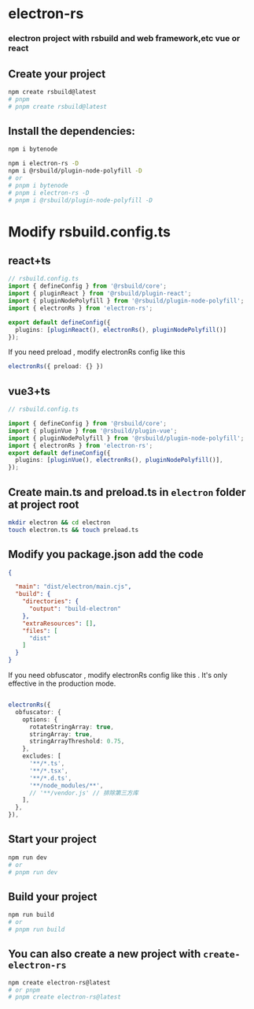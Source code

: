 # electron-rs
### electron project with rsbuild and web framework,etc vue or react
## Create your project
``` bash
npm create rsbuild@latest
# pnpm
# pnpm create rsbuild@latest

```
## Install the dependencies:

```bash
npm i bytenode

npm i electron-rs -D
npm i @rsbuild/plugin-node-polyfill -D
# or
# pnpm i bytenode
# pnpm i electron-rs -D
# pnpm i @rsbuild/plugin-node-polyfill -D

```
# Modify rsbuild.config.ts
## react+ts

``` typescript
// rsbuild.config.ts
import { defineConfig } from '@rsbuild/core';
import { pluginReact } from '@rsbuild/plugin-react';
import { pluginNodePolyfill } from '@rsbuild/plugin-node-polyfill';
import { electronRs } from 'electron-rs';

export default defineConfig({
  plugins: [pluginReact(), electronRs(), pluginNodePolyfill()]
});

```
If you need preload , modify electronRs config like this
``` typescript
electronRs({ preload: {} })
```

## vue3+ts

```typescript
// rsbuild.config.ts

import { defineConfig } from '@rsbuild/core';
import { pluginVue } from '@rsbuild/plugin-vue';
import { pluginNodePolyfill } from '@rsbuild/plugin-node-polyfill';
import { electronRs } from 'electron-rs';
export default defineConfig({
  plugins: [pluginVue(), electronRs(), pluginNodePolyfill()],
});


```

## Create main.ts and preload.ts in `electron` folder at project root
```bash
mkdir electron && cd electron
touch electron.ts && touch preload.ts
```
## Modify you package.json add the code
```json
{

  "main": "dist/electron/main.cjs",
  "build": {
    "directories": {
      "output": "build-electron"
    },
    "extraResources": [],
    "files": [
      "dist"
    ]
  }
}

```

If you need obfuscator , modify electronRs config like this . It's only effective in the production mode.

```typescript

electronRs({
  obfuscator: {
    options: {
      rotateStringArray: true,
      stringArray: true,
      stringArrayThreshold: 0.75,
    },
    excludes: [
      '**/*.ts',
      '**/*.tsx',
      '**/*.d.ts',
      '**/node_modules/**',
      // '**/vendor.js' // 排除第三方库
    ],
  },
}),

```

## Start your project
```bash
npm run dev
# or
# pnpm run dev
```
## Build your project
```bash
npm run build
# or
# pnpm run build
```

## You can also create a new project with `create-electron-rs`
```bash
npm create electron-rs@latest
# or pnpm
# pnpm create electron-rs@latest
```
